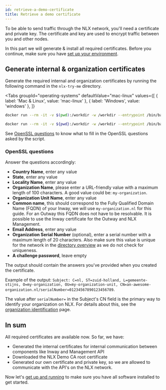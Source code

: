 ```yaml
---
id: retrieve-a-demo-certificate
title: Retrieve a demo certificate
---
```



To be able to send traffic through the NLX network, you'll need a certificate and private key.
The certificate and key are used to encrypt traffic between you and other nodes.

In this part we will generate & install all required certificates.
Before you continue, make sure you have [set up your environment](./setup-your-environment).

## Generate internal & organization certificates
Generate the required internal and organization certificates by running the following command in the `nlx-try-me` directory.

<Tabs
    groupId="operating-systems"
    defaultValue="mac-linux"
    values={[
      { label: 'Mac & Linux', value: 'mac-linux' },
      { label: 'Windows', value: 'windows' },
    ]}
  >
  <TabItem value="mac-linux">

```bash
docker run --rm -it -v $(pwd):/workdir -w /workdir --entrypoint /bin/bash cfssl/cfssl:v1.6.4 ./scripts/init-certs.sh
```

  </TabItem>

  <TabItem value="windows">

```bash
docker run --rm -it -v ${pwd}:/workdir -w /workdir --entrypoint /bin/bash cfssl/cfssl:v1.6.4 ./scripts/init-certs.sh
```

  </TabItem>
</Tabs>

See [OpenSSL questions](#openssl-questions) to know what to fill in the OpenSSL questions asked by the script.

### OpenSSL questions
Answer the questions accordingly:

- **Country Name**, enter any value
- **State**, enter any value
- **Locality Name**, enter any value
- **Organization Name**, please enter a URL-friendly value with a maximum length of 100 characters.
  A good value could be: `my-organization`.
- **Organization Unit Name**, enter any value
- **Common name**, this should correspond to the Fully Qualified Domain Name (FQDN) of your Inway,
  we will use `my-organization.nl` for this guide. For an Outway this FQDN does not have to be resolvable. It is possible to use the Inway certificate for the Outway and NLX Management.
- **Email Address**, enter any value
- **Organization Serial Number** (optional), enter a serial number with a maximum length of 20 characters. Also make sure this value is unique for the network in the [directory overview](https://directory.demo.nlx.io) as we do not check for uniqueness.
- **A challenge password**, leave empty

The output should contain the answers you've provided when you created the certificate.

Example of the output: `Subject: C=nl, ST=zuid-holland, L=gemeente-stijns, O=my-organization, OU=my-organization-unit, CN=an-awesome-organization.nl/serialNumber=01234567890123456789`.

The value after `serialNumber=` in the Subject's CN field is the primary way to identify your organization on NLX.
For details about this, see the [organization identification](/reference-information/organization-identification) page.

## In sum

All required certificates are available now. So far, we have:

- Generated the internal certificates for internal communication between components like Inway and Management API
- Downloaded the NLX Demo CA root certificate
- Generated our own certificate and private key, so we are allowed to communicate with the API's on the NLX network.

Now let's [get up and running](./getting-up-and-running) to make sure you have all software installed to get started.
